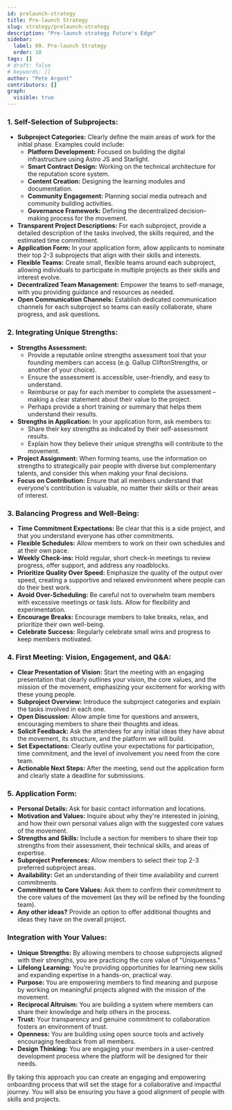 ```yaml
---
id: prelaunch-strategy
title: Pre-launch Strategy
slug: strategy/prelaunch-strategy
description: "Pre-launch strategy Future's Edge"
sidebar:
  label: 09. Pre-launch Strategy
  order: 10
tags: []
# draft: false
# keywords: []
author: "Pete Argent"
contributors: []
graph:
  visible: true
---
```




### 1. Self-Selection of Subprojects:

*   **Subproject Categories:** Clearly define the main areas of work for the initial phase. Examples could include:
    *   **Platform Development:** Focused on building the digital infrastructure using Astro JS and Starlight.
    *   **Smart Contract Design:** Working on the technical architecture for the reputation score system.
    *   **Content Creation:** Designing the learning modules and documentation.
    *   **Community Engagement:** Planning social media outreach and community building activities.
    *   **Governance Framework:** Defining the decentralized decision-making process for the movement.
*   **Transparent Project Descriptions:** For each subproject, provide a detailed description of the tasks involved, the skills required, and the estimated time commitment.
*   **Application Form:** In your application form, allow applicants to nominate their top 2-3 subprojects that align with their skills and interests.
*   **Flexible Teams:** Create small, flexible teams around each subproject, allowing individuals to participate in multiple projects as their skills and interest evolve.
*   **Decentralized Team Management:** Empower the teams to self-manage, with you providing guidance and resources as needed.
*   **Open Communication Channels:** Establish dedicated communication channels for each subproject so teams can easily collaborate, share progress, and ask questions.

### 2. Integrating Unique Strengths:

*   **Strengths Assessment:**
    *   Provide a reputable online strengths assessment tool that your founding members can access (e.g. Gallup CliftonStrengths, or another of your choice).
    *   Ensure the assessment is accessible, user-friendly, and easy to understand.
    *   Reimburse or pay for each member to complete the assessment – making a clear statement about their value to the project.
    *   Perhaps provide a short training or summary that helps them understand their results.
*   **Strengths in Application:** In your application form, ask members to:
    *   Share their key strengths as indicated by their self-assessment results.
    *   Explain how they believe their unique strengths will contribute to the movement.
*   **Project Assignment:** When forming teams, use the information on strengths to strategically pair people with diverse but complementary talents, and consider this when making your final decisions.
*   **Focus on Contribution:** Ensure that all members understand that everyone's contribution is valuable, no matter their skills or their areas of interest.

### 3. Balancing Progress and Well-Being:

*   **Time Commitment Expectations:** Be clear that this is a side project, and that you understand everyone has other commitments.
*   **Flexible Schedules:** Allow members to work on their own schedules and at their own pace.
*   **Weekly Check-ins:** Hold regular, short check-in meetings to review progress, offer support, and address any roadblocks.
*   **Prioritize Quality Over Speed:** Emphasize the quality of the output over speed, creating a supportive and relaxed environment where people can do their best work.
*   **Avoid Over-Scheduling:** Be careful not to overwhelm team members with excessive meetings or task lists. Allow for flexibility and experimentation.
*   **Encourage Breaks:** Encourage members to take breaks, relax, and prioritize their own well-being.
*   **Celebrate Success:** Regularly celebrate small wins and progress to keep members motivated.

### 4. First Meeting: Vision, Engagement, and Q&A:

*   **Clear Presentation of Vision:** Start the meeting with an engaging presentation that clearly outlines your vision, the core values, and the mission of the movement, emphasizing your excitement for working with these young people.
*   **Subproject Overview:** Introduce the subproject categories and explain the tasks involved in each one.
*   **Open Discussion:** Allow ample time for questions and answers, encouraging members to share their thoughts and ideas.
*   **Solicit Feedback:** Ask the attendees for any initial ideas they have about the movement, its structure, and the platform we will build.
*   **Set Expectations:** Clearly outline your expectations for participation, time commitment, and the level of involvement you need from the core team.
*   **Actionable Next Steps:** After the meeting, send out the application form and clearly state a deadline for submissions.

### 5. Application Form:

*   **Personal Details:** Ask for basic contact information and locations.
*   **Motivation and Values:** Inquire about why they're interested in joining, and how their own personal values align with the suggested core values of the movement.
*   **Strengths and Skills:** Include a section for members to share their top strengths from their assessment, their technical skills, and areas of expertise.
*   **Subproject Preferences:** Allow members to select their top 2-3 preferred subproject areas.
*   **Availability:** Get an understanding of their time availability and current commitments.
*   **Commitment to Core Values:** Ask them to confirm their commitment to the core values of the movement (as they will be refined by the founding team).
*   **Any other ideas?** Provide an option to offer additional thoughts and ideas they have on the overall project.

### Integration with Your Values:

*   **Unique Strengths:** By allowing members to choose subprojects aligned with their strengths, you are practicing the core value of "Uniqueness."
*   **Lifelong Learning:** You’re providing opportunities for learning new skills and expanding expertise in a hands-on, practical way.
*   **Purpose:** You are empowering members to find meaning and purpose by working on meaningful projects aligned with the mission of the movement.
*   **Reciprocal Altruism:** You are building a system where members can share their knowledge and help others in the process.
*   **Trust:** Your transparency and genuine commitment to collaboration fosters an environment of trust.
*   **Openness:** You are building using open source tools and actively encouraging feedback from all members.
*   **Design Thinking:** You are engaging your members in a user-centred development process where the platform will be designed for their needs.

By taking this approach you can create an engaging and empowering onboarding process that will set the stage for a collaborative and impactful journey. You will also be ensuring you have a good alignment of people with skills and projects.
